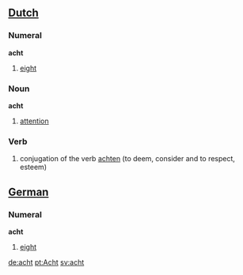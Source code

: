 ==[[Dutch]]==
===Numeral===
'''acht'''
#[[eight]]

===Noun===
'''acht'''
#[[attention]]

===Verb===
#conjugation of the verb [[achten]] (to deem, consider and to respect, esteem)

==[[German]]==
===Numeral===
'''acht'''
#[[eight]]

[[de:acht]]
[[pt:Acht]]
[[sv:acht]]